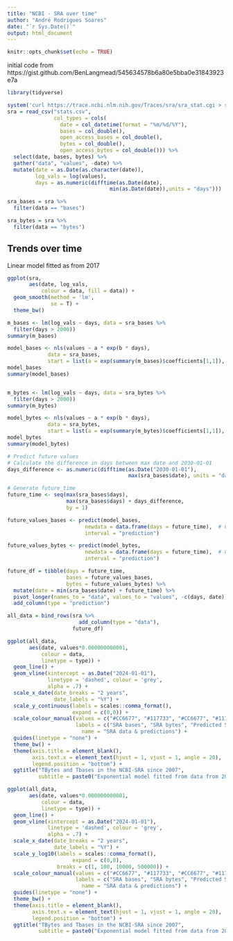 ```yaml
---
title: "NCBI - SRA over time"
author: "André Rodrigues Soares"
date: "`r Sys.Date()`"
output: html_document
---
```


```r
knitr::opts_chunk$set(echo = TRUE)
```

initial code from https://gist.github.com/BenLangmead/545634578b6a80e5bba0e31843923e7a

```r
library(tidyverse)
```

```r
system('curl https://trace.ncbi.nlm.nih.gov/Traces/sra/sra_stat.cgi > stats.csv')
sra = read_csv("stats.csv", 
               col_types = cols(
                 date = col_datetime(format = "%m/%d/%Y"),
                 bases = col_double(),
                 open_access_bases = col_double(),
                 bytes = col_double(),
                 open_access_bytes = col_double())) %>% 
  select(date, bases, bytes) %>% 
  gather("data", "values", -date) %>% 
  mutate(date = as.Date(as.character(date)),
         log_vals = log(values),
         days = as.numeric(difftime(as.Date(date),
                                 min(as.Date(date)),units = "days")))

sra_bases = sra %>% 
  filter(data == "bases")

sra_bytes = sra %>% 
  filter(data == "bytes")
```
## Trends over time

Linear model fitted as from 2017

```r
ggplot(sra,
       aes(date, log_vals,
           colour = data, fill = data)) +
  geom_smooth(method = 'lm',
              se = T) +
  theme_bw()

m_bases <- lm(log_vals ~ days, data = sra_bases %>% 
  filter(days > 2000))
summary(m_bases)

model_bases <- nls(values ~ a * exp(b * days),
             data = sra_bases,
             start = list(a = exp(summary(m_bases)$coefficients[1,1]), b = 0.001))
model_bases
summary(model_bases)


m_bytes <- lm(log_vals ~ days, data = sra_bytes %>% 
  filter(days > 2000))
summary(m_bytes)

model_bytes <- nls(values ~ a * exp(b * days),
             data = sra_bytes,
             start = list(a = exp(summary(m_bytes)$coefficients[1,1]), b = 0.001))
model_bytes
summary(model_bytes)

# Predict future values
# Calculate the difference in days between max date and 2030-01-01
days_difference <- as.numeric(difftime(as.Date("2030-01-01"), 
                                       max(sra_bases$date), units = "days"))

# Generate future_time
future_time <- seq(max(sra_bases$days), 
                   max(sra_bases$days) + days_difference, 
                   by = 1)

future_values_bases <- predict(model_bases,
                         newdata = data.frame(days = future_time),  # Corrected variable name
                         interval = "prediction")

future_values_bytes <- predict(model_bytes,
                         newdata = data.frame(days = future_time),  # Corrected variable name
                         interval = "prediction")

future_df = tibble(days = future_time,
                   bases = future_values_bases,
                   bytes = future_values_bytes) %>% 
  mutate(date = min(sra_bases$date) + future_time) %>% 
  pivot_longer(names_to = "data", values_to = "values", -c(days, date)) %>% 
  add_column(type = "prediction")

all_data = bind_rows(sra %>% 
                       add_column(type = "data"),
                     future_df)

ggplot(all_data,
       aes(date, values*0.000000000001,
           colour = data,
           linetype = type)) +
  geom_line() +
  geom_vline(xintercept = as.Date("2024-01-01"),
             linetype = 'dashed', colour = 'grey',
             alpha = .7) +
  scale_x_date(date_breaks = "2 years", 
               date_labels = "%Y") +
  scale_y_continuous(labels = scales::comma_format(),
                     expand = c(0,0)) +
  scale_colour_manual(values = c("#CC6677", "#117733", "#CC6677", "#117733"),
                      labels = c("SRA bases", "SRA bytes", "Predicted SRA bases", "Predicted SRA bytes"),
                        name = "SRA data & predictions") +
  guides(linetype = "none") +
  theme_bw() +
  theme(axis.title = element_blank(),
        axis.text.x = element_text(hjust = 1, vjust = 1, angle = 20),
        legend.position = "bottom") +
  ggtitle("TBytes and Tbases in the NCBI-SRA since 2007",
          subtitle = paste0("Exponential model fitted from data from 2012-11-25 onwards\nLast data point: ", max(sra_bases$date)))
```

```r
ggplot(all_data,
       aes(date, values*0.000000000001,
           colour = data,
           linetype = type)) +
  geom_line() +
  geom_vline(xintercept = as.Date("2024-01-01"),
             linetype = 'dashed', colour = 'grey',
             alpha = .7) +
  scale_x_date(date_breaks = "2 years", 
               date_labels = "%Y") +
  scale_y_log10(labels = scales::comma_format(),
                     expand = c(0,0),
                breaks = c(1, 100, 10000, 500000)) +
  scale_colour_manual(values = c("#CC6677", "#117733", "#CC6677", "#117733"),
                      labels = c("SRA bases", "SRA bytes", "Predicted SRA bases", "Predicted SRA bytes"),
                        name = "SRA data & predictions") +
  guides(linetype = "none") +
  theme_bw() +
  theme(axis.title = element_blank(),
        axis.text.x = element_text(hjust = 1, vjust = 1, angle = 20),
        legend.position = "bottom") +
  ggtitle("TBytes and Tbases in the NCBI-SRA since 2007",
          subtitle = paste0("Exponential model fitted from data from 2012-11-25 onwards\nLast data point: ", max(sra_bases$date)))
```


